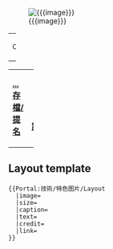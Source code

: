 [[Image:{{{image}}}|center]] 
{| class="noprint" width="100%" border="0" style="padding: 0; margin: 0; background-color:transparent"
|width="33%"| <center> <small>Credit: {{{credit}}}</small> </center> 
|}
{{{text}}}
{| class="noprint" width="100%"  border="0" style="padding: 0; margin: 0; background-color:transparent"
|-
| width="33%"| <div style="text-align:left;">'''[[Portal:技術/特色图片|...存檔/提名]]'''</div> ||
 <div style="text-align:right;margin-right:10px;margin-bottom:0px;">
'''[[{{{link}}}|延伸閱讀...]]'''
 </div >
|}
[[Category:技術主题|{{SUBPAGENAME}}]]<noinclude>

== Layout template ==
<pre>
{{Portal:技術/特色图片/Layout
  |image=
  |size=
  |caption=
  |text=
  |credit=
  |link=
}}
</pre>
</noinclude>